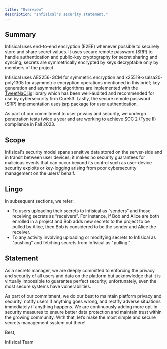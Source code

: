 ```yaml
---
title: "Overview"
description: "Infisical's security statement."
---
```


## Summary

Infisical uses end-to-end encryption (E2EE) whenever possible to securely store and share secret values. It uses secure remote password (SRP) to handle authentication and public-key cryptography for secret sharing and syncing; secrets are symmetrically encrypted by keys decryptable only by members of the project.

Infisical uses AES256-GCM for symmetric encryption and x25519-xsalsa20-poly1305 for asymmetric encryption operations mentioned in this brief; key generation and asymmetric algorithms are implemented with the [TweetNaCl.js](https://tweetnacl.js.org/#/) library which has been well-audited and recommended for use by cybersecurity firm Cure53. Lastly, the secure remote password (SRP) implementation uses [jsrp](https://github.com/alax/jsrp) package for user authentication. 

As part of our commitment to user privacy and security, we undergo penetration tests twice a year and are working to achieve SOC 2 (Type II) compliance in Fall 2023.

## Scope

Infisical's security model spans sensitive data stored on the server-side and in transit between user devices; it makes no security guarantees for malicious events that can occur beyond its control such as user-device security exploits or key-logging arising from poor cybersecurity management on the users’ behalf.

## Lingo

In subsequent sections, we refer:

- To users uploading their secrets to Infisical as “senders” and those receiving secrets as “receivers". For instance, if Bob and Alice are both enrolled in a project and Bob adds new secrets to the project to be pulled by Alice, then Bob is considered to be the sender and Alice the receiver.
- To any activity involving uploading or modifying secrets to Infisical as "pushing" and fetching secrets from Infisical as "pulling."

## Statement

As a secrets manager, we are deeply committed to enforcing the privacy and security of all users and data on the platform but acknowledge that it is virtually impossible to guarantee perfect security; unfortunately, even the most secure systems have vulnerabilities.

As part of our commitment, we do our best to maintain platform privacy and security, notify users if anything goes wrong, and rectify adverse situations immediately if anything happens. 
We are continuously adding more opt-in security measures to ensure better data protection and maintain trust within the growing community. With that, let’s make the most simple and secure secrets management system out there!

Best,

Infisical Team
